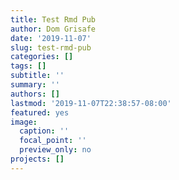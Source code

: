 ```yaml
---
title: Test Rmd Pub
author: Dom Grisafe
date: '2019-11-07'
slug: test-rmd-pub
categories: []
tags: []
subtitle: ''
summary: ''
authors: []
lastmod: '2019-11-07T22:38:57-08:00'
featured: yes
image:
  caption: ''
  focal_point: ''
  preview_only: no
projects: []
---
```

